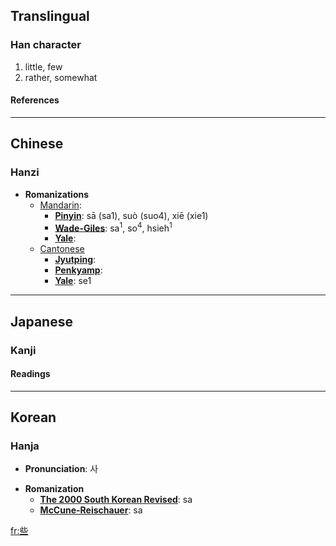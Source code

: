 ==Translingual==
===Han character===
{{Han char|rad=二|as=06|sn=8|four=2110<sub>1</sub>|canj=卜心一一 (YPMM)}}
# little, few
# rather, somewhat
====References====
{{Han ref|kx=0087.100|dkj=00268|dj=0183.160|hdz=21441.080|uh=4E9B|ud=20123|bh=A8C7|bd=43207}}

----
==Chinese==
===Hanzi===


* '''Romanizations'''
** [[Mandarin]]:
*** '''[[Pinyin]]''': sā (sa1), suò (suo4), xiē (xie1)
*** '''[[Wade-Giles]]''': sa<sup>1</sup>, so<sup>4</sup>, hsieh<sup>1</sup>
*** '''[[Yale]]''': 
**[[Cantonese]]
***'''[[Jyutping]]''':
***'''[[Penkyamp]]''': 
***'''[[Yale]]''': se1


----
==Japanese==
===Kanji===


{{ja-kanji|grade=|rs=二06}}
====Readings====
{{ja-readings|on=[[さ]] (sa), [[しゃ]] (sha)|kun=[[いささか]] (isasaka)}}


----
==Korean==
===Hanja===

* '''Pronunciation''': 사

* '''Romanization'''
** '''[[The 2000 South Korean Revised Romanization|The 2000 South Korean Revised]]''': sa
** '''[[McCune-Reischauer]]''': sa


[[fr:些]]